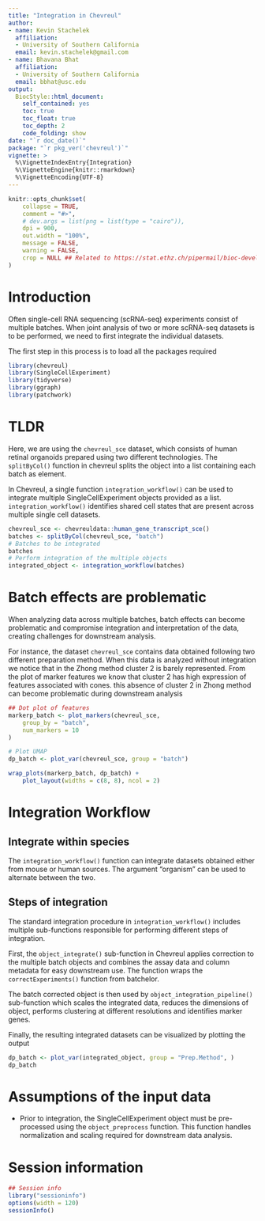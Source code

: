 ```yaml
---
title: "Integration in Chevreul"
author: 
- name: Kevin Stachelek
  affiliation:
  - University of Southern California   
  email: kevin.stachelek@gmail.com
- name: Bhavana Bhat
  affiliation:
  - University of Southern California   
  email: bbhat@usc.edu
output: 
  BiocStyle::html_document:
    self_contained: yes
    toc: true
    toc_float: true
    toc_depth: 2
    code_folding: show
date: "`r doc_date()`"
package: "`r pkg_ver('chevreul')`"
vignette: >
  %\VignetteIndexEntry{Integration}
  %\VignetteEngine{knitr::rmarkdown}
  %\VignetteEncoding{UTF-8}  
---
```


```r
knitr::opts_chunk$set(
    collapse = TRUE,
    comment = "#>",
    # dev.args = list(png = list(type = "cairo")),
    dpi = 900,
    out.width = "100%",
    message = FALSE,
    warning = FALSE,
    crop = NULL ## Related to https://stat.ethz.ch/pipermail/bioc-devel/2020-April/016656.html
)

```

# Introduction

Often single-cell RNA sequencing (scRNA-seq) experiments consist of multiple batches. When joint analysis of two or more scRNA-seq datasets is to be performed, we need to first integrate the individual datasets. 

The first step in this process is to load all the packages required

```r
library(chevreul)
library(SingleCellExperiment)
library(tidyverse)
library(ggraph)
library(patchwork)
```


# TLDR 

Here, we are using the `chevreul_sce` dataset, which consists of human retinal organoids prepared using two  different technologies. The `splitByCol()` function in chevreul splits the object into a list containing each batch as element. 

In Chevreul, a single function `integration_workflow()` can be used to integrate multiple SingleCellExperiment objects provided as a list. `integration_workflow()` identifies shared cell states that are present across multiple single cell datasets.

```r
chevreul_sce <- chevreuldata::human_gene_transcript_sce()
batches <- splitByCol(chevreul_sce, "batch")
# Batches to be integrated 
batches
# Perform integration of the multiple objects
integrated_object <- integration_workflow(batches)
```


# Batch effects are problematic

When analyzing data across multiple batches, batch effects can become problematic 
and compromise integration and interpretation of the data, creating challenges
for downstream analysis. 

For instance, the dataset `chevreul_sce` contains data obtained following two 
different preparation method. When this data is analyzed without integration we
notice that in the Zhong method cluster 2 is barely represented. From the plot 
of marker features we know that cluster 2 has high expression of features 
associated with cones. this absence of cluster 2 in Zhong method can become problematic during downstream analysis


```r
## Dot plot of features
markerp_batch <- plot_markers(chevreul_sce,
    group_by = "batch",
    num_markers = 10
)

# Plot UMAP
dp_batch <- plot_var(chevreul_sce, group = "batch")

wrap_plots(markerp_batch, dp_batch) +
    plot_layout(widths = c(8, 8), ncol = 2)
```


# Integration Workflow

## Integrate within species

The `integration_workflow()` function can integrate datasets obtained either from mouse or human sources. The argument "organism" can be used to alternate between the two. 

## Steps of integration 

The standard integration procedure in `integration_workflow()` includes multiple sub-functions responsible for performing different steps of integration.

First, the `object_integrate()` sub-function in Chevreul applies correction to the multiple batch objects and combines the assay data and column metadata for easy downstream use.  The function wraps the `correctExperiments() ` function from batchelor.

The batch corrected object is then used by `object_integration_pipeline()` sub-function which scales the integrated data, reduces the dimensions of object, performs clustering at different resolutions and identifies marker genes.

Finally, the resulting integrated datasets can be visualized by plotting the output

```r
dp_batch <- plot_var(integrated_object, group = "Prep.Method", )
dp_batch
```

# Assumptions of the input data

- Prior to integration, the SingleCellExperiment object must be pre-processed using the `object_preprocess` function. This function handles normalization and scaling required for downstream data analysis.

# Session information 

```r
## Session info
library("sessioninfo")
options(width = 120)
sessionInfo()
```



